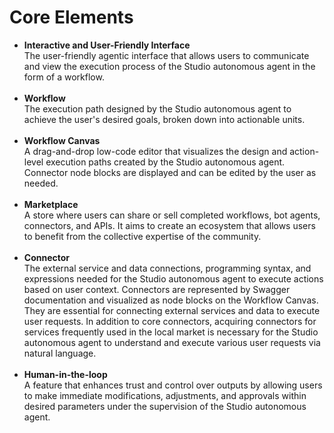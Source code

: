 # Core Elements

- **Interactive and User-Friendly Interface**<br />The user-friendly agentic interface that allows users to communicate and view the execution process of the Studio autonomous agent in the form of a workflow.<br /><br />
- **Workflow** <br /> The execution path designed by the Studio autonomous agent to achieve the user's desired goals, broken down into actionable units.<br /><br />
- **Workflow Canvas** <br /> A drag-and-drop low-code editor that visualizes the design and action-level execution paths created by the Studio autonomous agent. Connector node blocks are displayed and can be edited by the user as needed.<br /><br />
- **Marketplace** <br /> A store where users can share or sell completed workflows, bot agents, connectors, and APIs. It aims to create an ecosystem that allows users to benefit from the collective expertise of the community.<br /><br />
- **Connector** <br /> The external service and data connections, programming syntax, and expressions needed for the Studio autonomous agent to execute actions based on user context. Connectors are represented by Swagger documentation and visualized as node blocks on the Workflow Canvas. They are essential for connecting external services and data to execute user requests. In addition to core connectors, acquiring connectors for services frequently used in the local market is necessary for the Studio autonomous agent to understand and execute various user requests via natural language.<br /><br />
- **Human-in-the-loop** <br /> A feature that enhances trust and control over outputs by allowing users to make immediate modifications, adjustments, and approvals within desired parameters under the supervision of the Studio autonomous agent.
